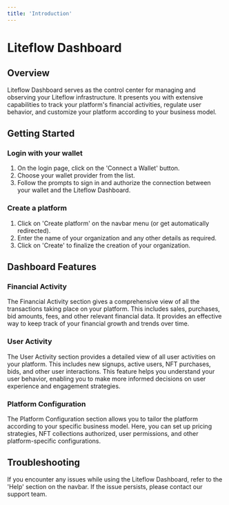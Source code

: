 ```yaml
---
title: 'Introduction'
---
```


# Liteflow Dashboard

## Overview

Liteflow Dashboard serves as the control center for managing and observing your Liteflow infrastructure. It presents you with extensive capabilities to track your platform's financial activities, regulate user behavior, and customize your platform according to your business model.

## Getting Started

### Login with your wallet

1. On the login page, click on the 'Connect a Wallet' button.
2. Choose your wallet provider from the list.
3. Follow the prompts to sign in and authorize the connection between your wallet and the Liteflow Dashboard.

### Create a platform

1. Click on 'Create platform' on the navbar menu (or get automatically redirected).
2. Enter the name of your organization and any other details as required.
3. Click on 'Create' to finalize the creation of your organization.

## Dashboard Features

### Financial Activity

The Financial Activity section gives a comprehensive view of all the transactions taking place on your platform. This includes sales, purchases, bid amounts, fees, and other relevant financial data. It provides an effective way to keep track of your financial growth and trends over time.

### User Activity

The User Activity section provides a detailed view of all user activities on your platform. This includes new signups, active users, NFT purchases, bids, and other user interactions. This feature helps you understand your user behavior, enabling you to make more informed decisions on user experience and engagement strategies.

### Platform Configuration

The Platform Configuration section allows you to tailor the platform according to your specific business model. Here, you can set up pricing strategies, NFT collections authorized, user permissions, and other platform-specific configurations.

## Troubleshooting

If you encounter any issues while using the Liteflow Dashboard, refer to the 'Help' section on the navbar. If the issue persists, please contact our support team.
